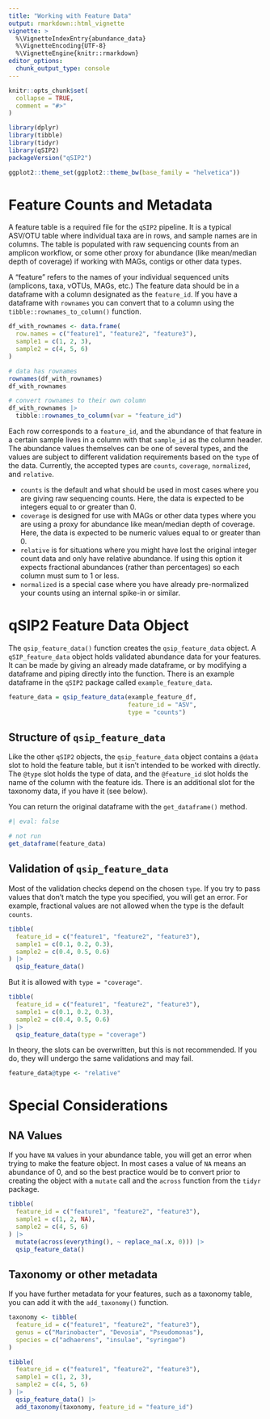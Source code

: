```yaml
---
title: "Working with Feature Data"
output: rmarkdown::html_vignette
vignette: >
  %\VignetteIndexEntry{abundance_data}
  %\VignetteEncoding{UTF-8}
  %\VignetteEngine{knitr::rmarkdown}
editor_options: 
  chunk_output_type: console
---
```


```r
knitr::opts_chunk$set(
  collapse = TRUE,
  comment = "#>"
)
```

```r
library(dplyr)
library(tibble)
library(tidyr)
library(qSIP2)
packageVersion("qSIP2")
```

```r
ggplot2::theme_set(ggplot2::theme_bw(base_family = "helvetica"))
```

# Feature Counts and Metadata

A feature table is a required file for the `qSIP2` pipeline. It is a typical ASV/OTU table where individual taxa are in rows, and sample names are in columns. The table is populated with raw sequencing counts from an amplicon workflow, or some other proxy for abundance (like mean/median depth of coverage) if working with MAGs, contigs or other data types. 

A "feature" refers to the names of your individual sequenced units (amplicons, taxa, vOTUs, MAGs, etc.) The feature data should be in a dataframe with a column designated as the `feature_id`. If you have a dataframe with `rownames` you can convert that to a column using the `tibble::rownames_to_column()` function.

```r
df_with_rownames <- data.frame(
  row.names = c("feature1", "feature2", "feature3"),
  sample1 = c(1, 2, 3),
  sample2 = c(4, 5, 6)
)

# data has rownames
rownames(df_with_rownames)
df_with_rownames

# convert rownames to their own column
df_with_rownames |>
  tibble::rownames_to_column(var = "feature_id")
```

Each row corresponds to a `feature_id`, and the abundance of that feature in a certain sample lives in a column with that `sample_id` as the column header. The abundance values themselves can be one of several types, and the values are subject to different validation requirements based on the `type` of the data. Currently, the accepted types are `counts`, `coverage`, `normalized`, and `relative`. 

- `counts` is the default and what should be used in most cases where you are giving raw sequencing counts. Here, the data is expected to be integers equal to or greater than 0.
- `coverage` is designed for use with MAGs or other data types where you are using a proxy for abundance like mean/median depth of coverage. Here, the data is expected to be numeric values equal to or greater than 0.
- `relative` is for situations where you might have lost the original integer count data and only have relative abundance. If using this option it expects fractional abundances (rather than percentages) so each column must sum to 1 or less.
- `normalized` is a special case where you have already pre-normalized your counts using an internal spike-in or similar. 

# qSIP2 Feature Data Object

The `qsip_feature_data()` function creates the `qsip_feature_data` object. A `qSIP_feature_data` object holds validated abundance data for your features. It can be made by giving an already made dataframe, or by modifying a dataframe and piping directly into the function. There is an example dataframe in the `qSIP2` package called `example_feature_data`. 

```r
feature_data = qsip_feature_data(example_feature_df, 
                                 feature_id = "ASV",
                                 type = "counts")
```

## Structure of `qsip_feature_data`

Like the other `qSIP2` objects, the `qsip_feature_data` object contains a `@data` slot to hold the feature table, but it isn't intended to be worked with directly. The `@type` slot holds the type of data, and the `@feature_id` slot holds the name of the column with the feature ids. There is an additional slot for the taxonomy data, if you have it (see below).

You can return the original dataframe with the `get_dataframe()` method.

```r
#| eval: false

# not run
get_dataframe(feature_data)
```

## Validation of `qsip_feature_data`

Most of the validation checks depend on the chosen `type`. If you try to pass values that don't match the type you specified, you will get an error. For example, fractional values are not allowed when the type is the default `counts`.

```r
tibble(
  feature_id = c("feature1", "feature2", "feature3"),
  sample1 = c(0.1, 0.2, 0.3),
  sample2 = c(0.4, 0.5, 0.6)
) |>
  qsip_feature_data()
```

But it is allowed with `type = "coverage"`.

```r
tibble(
  feature_id = c("feature1", "feature2", "feature3"),
  sample1 = c(0.1, 0.2, 0.3),
  sample2 = c(0.4, 0.5, 0.6)
) |>
  qsip_feature_data(type = "coverage")
```

In theory, the slots can be overwritten, but this is not recommended. If you do, they will undergo the same validations and may fail.

```r
feature_data@type <- "relative"
```

# Special Considerations

## NA Values

If you have `NA` values in your abundance table, you will get an error when trying to make the feature object. In most cases a value of `NA` means an abundance of 0, and so the best practice would be to convert prior to creating the object with a `mutate` call and the `across` function from the `tidyr` package.

```r
tibble(
  feature_id = c("feature1", "feature2", "feature3"),
  sample1 = c(1, 2, NA),
  sample2 = c(4, 5, 6)
) |>
  mutate(across(everything(), ~ replace_na(.x, 0))) |>
  qsip_feature_data()
```

## Taxonomy or other metadata

If you have further metadata for your features, such as a taxonomy table, you can add it with the `add_taxonomy()` function. 

```r
taxonomy <- tibble(
  feature_id = c("feature1", "feature2", "feature3"),
  genus = c("Marinobacter", "Devosia", "Pseudomonas"),
  species = c("adhaerens", "insulae", "syringae")
)

tibble(
  feature_id = c("feature1", "feature2", "feature3"),
  sample1 = c(1, 2, 3),
  sample2 = c(4, 5, 6)
) |>
  qsip_feature_data() |>
  add_taxonomy(taxonomy, feature_id = "feature_id")
```

